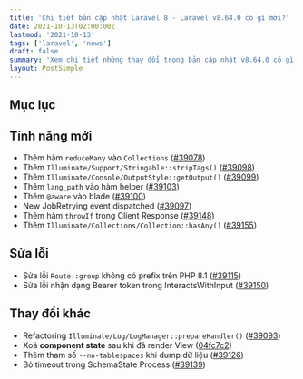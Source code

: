 ```yaml
---
title: 'Chi tiết bản cập nhật Laravel 8 - Laravel v8.64.0 có gì mới?'
date: 2021-10-13T02:00:00Z
lastmod: '2021-10-13'
tags: ['laravel', 'news']
draft: false
summary: 'Xem chi tiết những thay đổi trong bản cập nhật v8.64.0 có gì mới?'
layout: PostSimple
---
```


## Mục lục

<TOCInline toc={props.toc} exclude="Mục lục" toHeading={3} />

## Tính năng mới

- Thêm hàm `reduceMany` vào `Collections` ([#39078](https://github.com/laravel/framework/pull/39078))
- Thêm `Illuminate/Support/Stringable::stripTags()` ([#39098](https://github.com/laravel/framework/pull/39098))
- Thêm `Illuminate/Console/OutputStyle::getOutput()` ([#39099](https://github.com/laravel/framework/pull/39099))
- Thêm `lang_path` vào hàm helper ([#39103](https://github.com/laravel/framework/pull/39103))
- Thêm `@aware` vào blade ([#39100](https://github.com/laravel/framework/pull/39100))
- New JobRetrying event dispatched ([#39097](https://github.com/laravel/framework/pull/39097))
- Thêm hàm `throwIf` trong Client Response ([#39148](https://github.com/laravel/framework/pull/39148))
- Thêm `Illuminate/Collections/Collection::hasAny()` ([#39155](https://github.com/laravel/framework/pull/39155))

## Sửa lỗi

- Sửa lỗi `Route::group` không có prefix trên PHP 8.1 ([#39115](https://github.com/laravel/framework/pull/39115))
- Sửa lỗi nhận dạng Bearer token trong InteractsWithInput ([#39150](https://github.com/laravel/framework/pull/39150))

## Thay đổi khác

- Refactoring `Illuminate/Log/LogManager::prepareHandler()` ([#39093](https://github.com/laravel/framework/pull/39093))
- Xoá **component state** sau khi đã render View ([04fc7c2](https://github.com/laravel/framework/commit/04fc7c2f87372511b0f77e539bc0e2e3357ec200))
- Thêm tham số `--no-tablespaces` khi dump dữ liệu ([#39126](https://github.com/laravel/framework/pull/39126))
- Bỏ timeout trong SchemaState Process ([#39139](https://github.com/laravel/framework/pull/39139))

<BlogNewsletterForm title="Cập nhật tin tức mới nhất từ Laravel?" />
